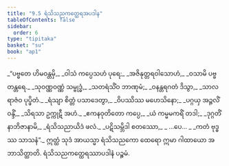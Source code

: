 ```yaml
---
title: "9.5 ရံသိသညကတ္ထေရအပဒါန"
tableOfContents: false
sidebar:
  order: 6
type: "tipitaka"
basket: "su"
book: "ap1"
---
```



<DynamicBreadcrumb />

<Division number="30" book="ap1">

<Paragraph number="1723" type="verses" book="ap1">
_“ပဗ္ဗတေ ဟိမဝန္တမှိ,_  
_ဝါသံ ကပ္ပေသဟံ ပုရေ;_  
_အဇိနုတ္တရဝါသောဟံ,_  
_ဝသာမိ ပဗ္ဗတန္တရေ._  

</Paragraph>

</Division>
<Division number="31" book="ap1">

<Paragraph number="1724" type="verses" book="ap1">
_သုဝဏ္ဏဝဏ္ဏံ သမ္ဗုဒ္ဓံ,_  
_သတရံသိံဝ ဘာဏုမံ;_  
_ဝနန္တရဂတံ ဒိသွာ,_  
_သာလရာဇံဝ ပုပ္ဖိတံ._  

</Paragraph>

</Division>
<Division number="32" book="ap1">

<Paragraph number="1725" type="verses" book="ap1">
_ရံသျာ စိတ္တံ ပသာဒေတွာ,_  
_ဝိပဿိဿ မဟေသိနော;_  
_ပဂ္ဂယှ အဉ္ဇလိံ ဝန္ဒိံ,_  
_သိရသာ ဥက္ကုဋီ အဟံ._  

</Paragraph>

</Division>
<Division number="33" book="ap1">

<Paragraph number="1726" type="verses" book="ap1">
_ဧကနဝုတိတော ကပ္ပေ,_  
_ယံ ကမ္မမကရိံ တဒါ;_  
_ဒုဂ္ဂတိံ နာဘိဇာနာမိ,_  
_ရံသိသညာယိဒံ ဖလံ._  

</Paragraph>

</Division>
<Division number="34" book="ap1">

<Paragraph number="1727" type="verses" book="ap1">
_ပဋိသမ္ဘိဒါ စတဿော,_  
_ …ပေ… _  
_ကတံ ဗုဒ္ဓဿ သာသနံ”._  

</Paragraph>

<Paragraph number="1728" book="ap1">
ဣတ္ထံ သုဒံ အာယသ္မာ ရံသိသညကော ထေရော ဣမာ ဂါထာယော အဘာသိတ္ထာတိ.

</Paragraph>
</Division>

<Paragraph number="1729" type="center" book="ap1">
ရံသိသညကတ္ထေရဿာပဒါနံ ပဉ္စမံ.
</Paragraph>